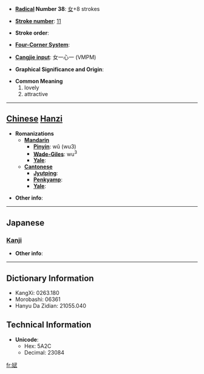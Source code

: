 * '''[[Wiktionary:Chinese radical index| Radical]] Number 38''': [[Wiktionary:Chinese radical index 女|女]]+8 strokes

* '''[[Wiktionary:Chinese total strokes index|Stroke number]]''': [[Wiktionary:Chinese total strokes index 11|11]]

* '''Stroke order''': 

* '''[[Wiktionary:Chinese four corner index|Four-Corner System]]''': 

* '''[[Wiktionary:Chinese Cangjie index|Cangjie input]]''': 女一心一 (VMPM)

* '''Graphical Significance and Origin''': 

* '''Common Meaning'''
*#lovely
*# attractive


----

== [[Chinese]] [[Hanzi]] ==

* '''Romanizations'''
** '''[[Mandarin]]'''
*** '''[[Pinyin]]''': wǔ (wu3)
*** '''[[Wade-Giles]]''': wu<sup>3</sup>
*** '''[[Yale]]''': 
** '''[[Cantonese]]'''
*** '''[[Jyutping]]''':
*** '''[[Penkyamp]]''': 
*** '''[[Yale]]''': 

* '''Other info''': 

----

==Japanese==
===[[Kanji]]===
{{kanji|on readings=[[ぶ]] (bu), [[む]] (mu)|kun readings=[[こびる]] (kobiru)}}

* '''Other info''':  

----

== Dictionary Information ==

* KangXi: 0263.180
* Morobashi: 06361
* Hanyu Da Zidian: 21055.040

== Technical Information ==

* '''Unicode''':
** Hex: 5A2C
** Decimal: 23084

[[fr:娬]]